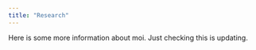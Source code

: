 ```yaml
---
title: "Research"
---
```



Here is some more information about moi.
Just checking this is updating.